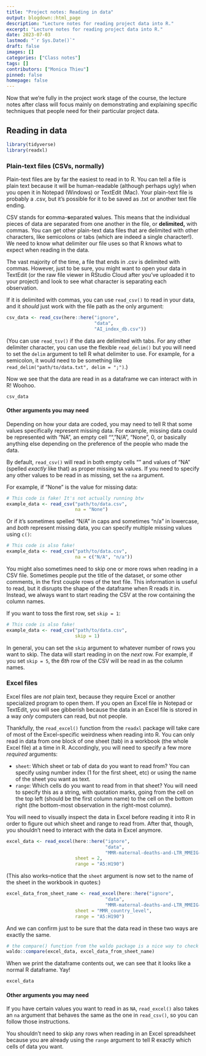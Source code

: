 ```yaml
---
title: "Project notes: Reading in data"
output: blogdown::html_page
description: "Lecture notes for reading project data into R."
excerpt: "Lecture notes for reading project data into R."
date: 2023-07-03
lastmod: "`r Sys.Date()`"
draft: false
images: []
categories: ["Class notes"]
tags: []
contributors: ["Monica Thieu"]
pinned: false
homepage: false
---
```


Now that we're fully in the project work stage of the course, the lecture notes after class will focus mainly on demonstrating and explaining specific techniques that people need for their particular project data.

## Reading in data

```r
library(tidyverse)
library(readxl)
```


### Plain-text files (CSVs, normally)

Plain-text files are by far the easiest to read in to R. You can tell a file is plain text because it will be human-readable (although perhaps ugly) when you open it in Notepad (Windows) or TextEdit (Mac). Your plain-text file is probably a .csv, but it's possible for it to be saved as .txt or another text file ending.

CSV stands for **c**omma-**s**eparated **v**alues. This means that the individual pieces of data are separated from one another in the file, or **delimited,** with commas. You can get other plain-text data files that are delimited with other characters, like semicolons or tabs (which are indeed a single character!). We need to know what delimiter our file uses so that R knows what to expect when reading in the data.

The vast majority of the time, a file that ends in .csv is delimited with commas. However, just to be sure, you might want to open your data in TextEdit (or the raw file viewer in RStudio Cloud after you've uploaded it to your project) and look to see what character is separating each observation.

If it is delimited with commas, you can use `read_csv()` to read in your data, and it _should_ just work with the file path as the only argument:

```r
csv_data <- read_csv(here::here("ignore",
                                "data",
                                "AI_index_db.csv"))
```

(You can use `read_tsv()` if the data are delimited with tabs. For any other delimiter character, you can use the flexible `read_delim()` but you will need to set the `delim` argument to tell R what delimiter to use. For example, for a semicolon, it would need to be something like `read_delim("path/to/data.txt", delim = ";")`.)

Now we see that the data are read in as a dataframe we can interact with in R! Woohoo.

```r
csv_data
```

#### Other arguments you may need

Depending on how your data are coded, you may need to tell R that some values specifically represent missing data. For example, missing data could be represented with "NA", an empty cell "", "N/A", "None", 0, or basically anything else depending on the preference of the people who made the data.

By default, `read_csv()` will read in both empty cells "" and values of "NA" (spelled _exactly_ like that) as proper missing `NA` values. If you need to specify any other values to be read in as missing, set the `na` argument.

For example, if "None" is the value for missing data:

```r
# This code is fake! It's not actually running btw
example_data <- read_csv("path/to/data.csv",
                         na = "None")
```

Or if it's sometimes spelled "N/A" in caps and sometimes "n/a" in lowercase, and _both_ represent missing data, you can specify multiple missing values using `c()`:

```r
# This code is also fake!
example_data <- read_csv("path/to/data.csv",
                         na = c("N/A", "n/a"))
```

You might also sometimes need to skip one or more rows when reading in a CSV file. Sometimes people put the title of the dataset, or some other comments, in the first couple rows of the text file. This information is useful to read, but it disrupts the shape of the dataframe when R reads it in. Instead, we always want to start reading the CSV at the row containing the column names.

If you want to toss the first row, set `skip = 1`:

```r
# This code is also fake!
example_data <- read_csv("path/to/data.csv",
                         skip = 1)
```

In general, you can set the `skip` argument to whatever number of rows you want to skip. The data will start reading in on the _next_ row. For example, if you set `skip = 5`, the _6th_ row of the CSV will be read in as the column names.

### Excel files

Excel files are _not_ plain text, because they require Excel or another specialized program to open them. If you open an Excel file in Notepad or TextEdit, you will see gibberish because the data in an Excel file is stored in a way _only_ computers can read, but not people.

Thankfully, the `read_excel()` function from the `readxl` package will take care of most of the Excel-specific weirdness when reading into R. You can only read in data from one block of one sheet (tab) in a workbook (the whole Excel file) at a time in R. Accordingly, you will need to specify a few more _required_ arguments:

- `sheet`: Which sheet or tab of data do you want to read from? You can specify using number index (1 for the first sheet, etc) or using the name of the sheet you want as text.
- `range`: Which cells do you want to read from in that sheet? You will need to specify this as a string, with quotation marks, going from the cell on the top left (should be the first column name) to the cell on the bottom right (the bottom-most observation in the right-most column).

You will need to visually inspect the data in Excel before reading it into R in order to figure out which sheet and range to read from. After that, though, you shouldn't need to interact with the data in Excel anymore.

```r
excel_data <- read_excel(here::here("ignore",
                                    "data",
                                    "MMR-maternal-deaths-and-LTR_MMEIG-trends_2000-2020_released-Feb_2023.xlsx"),
                         sheet = 2,
                         range = "A5:H190")
```

(This also works--notice that the `sheet` argument is now set to the name of the sheet in the workbook in quotes:)

```r
excel_data_from_sheet_name <- read_excel(here::here("ignore",
                                    "data",
                                    "MMR-maternal-deaths-and-LTR_MMEIG-trends_2000-2020_released-Feb_2023.xlsx"),
                         sheet = "MMR_country_level",
                         range = "A5:H190")
```

And we can confirm just to be sure that the data read in these two ways are exactly the same.

```r
# the compare() function from the waldo package is a nice way to check for object equality in R
waldo::compare(excel_data, excel_data_from_sheet_name)
```

When we print the dataframe contents out, we can see that it looks like a normal R dataframe. Yay!

```r
excel_data
```

#### Other arguments you may need

If you have certain values you want to read in as `NA`, `read_excel()` also takes an `na` argument that behaves the same as the one in `read_csv()`, so you can follow those instructions.

You shouldn't need to skip any rows when reading in an Excel spreadsheet because you are already using the `range` argument to tell R exactly which cells of data you want.
